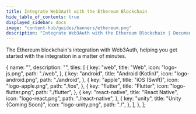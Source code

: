 ```yaml
---
title: Integrate Web3Auth with the Ethereum Blockchain
hide_table_of_contents: true
displayed_sidebar: docs
image: "content-hub/guides/banners/ethereum.png"
description: "Integrate Web3Auth with the Ethereum Blockchain | Documentation - Web3Auth"
---
```



The Ethereum blockchain's integration with Web3Auth, helping you get started with the integration in a matter of minutes.

  {
    name: "",
    description: "",
    tiles: [
      {
        key: "web",
        title: "Web",
        icon: "logo-js.png",
        path: "./web",
      },
      {
        key: "android",
        title: "Android (Kotlin)",
        icon: "logo-android.png",
        path: "./android",
      },
      {
        key: "apple",
        title: "iOS (Swift)",
        icon: "logo-apple.png",
        path: "./ios",
      },
      {
        key: "flutter",
        title: "Flutter",
        icon: "logo-flutter.png",
        path: "./flutter",
      },
      {
        key: "react-native",
        title: "React Native",
        icon: "logo-react.png",
        path: "./react-native",
      },
      {
        key: "unity",
        title: "Unity {Coming Soon}",
        icon: "logo-unity.png",
        path: "./",
      },
    ],
  },
];

<Tiles tileGroups={Ethereum} />
